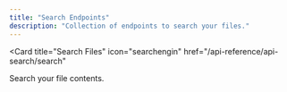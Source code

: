 ```yaml
---
title: "Search Endpoints"
description: "Collection of endpoints to search your files."
---
```


<Card
  title="Search Files"
  icon="searchengin"
  href="/api-reference/api-search/search"
>
  Search your file contents.
</Card>
